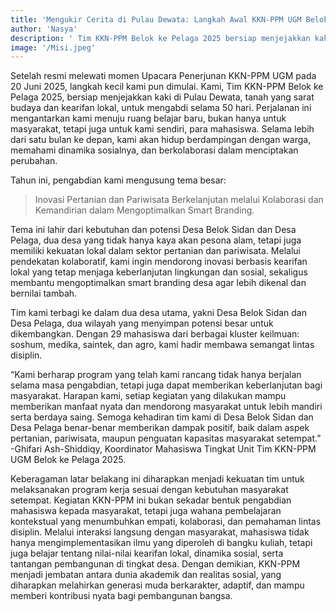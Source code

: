 ```yaml
---
title: 'Mengukir Cerita di Pulau Dewata: Langkah Awal KKN-PPM UGM Belok ke Pelaga 2025'
author: 'Nasya'
description: ' Tim KKN-PPM Belok ke Pelaga 2025 bersiap menjejakkan kaki di Pulau Dewata, tanah yang sarat budaya dan kearifan lokal untuk mengabdi selama 50 hari. '
image: '/Misi.jpeg'
---
```


Setelah resmi melewati momen Upacara Penerjunan KKN-PPM UGM pada 20 Juni 2025, langkah kecil kami pun dimulai. Kami, Tim KKN-PPM Belok ke Pelaga 2025, bersiap menjejakkan kaki di Pulau Dewata, tanah yang sarat budaya dan kearifan lokal, untuk mengabdi selama 50 hari. Perjalanan ini mengantarkan kami menuju ruang belajar baru, bukan hanya untuk masyarakat, tetapi juga untuk kami sendiri, para mahasiswa. Selama lebih dari satu bulan ke depan, kami akan hidup berdampingan dengan warga, memahami dinamika sosialnya, dan berkolaborasi dalam menciptakan perubahan. 

Tahun ini, pengabdian kami mengusung tema besar:

>Inovasi Pertanian dan Pariwisata Berkelanjutan melalui Kolaborasi dan Kemandirian dalam Mengoptimalkan Smart Branding.

Tema ini lahir dari kebutuhan dan potensi Desa Belok Sidan dan Desa Pelaga, dua desa yang tidak hanya kaya akan pesona alam, tetapi juga memiliki kekuatan lokal dalam sektor pertanian dan pariwisata. Melalui pendekatan kolaboratif, kami ingin mendorong inovasi berbasis kearifan lokal yang tetap menjaga keberlanjutan lingkungan dan sosial, sekaligus membantu mengoptimalkan smart branding desa agar lebih dikenal dan bernilai tambah.

Tim kami terbagi ke dalam dua desa utama, yakni Desa Belok Sidan dan Desa Pelaga, dua wilayah yang menyimpan potensi besar untuk dikembangkan. Dengan 29 mahasiswa dari berbagai kluster keilmuan: soshum, medika, saintek, dan agro, kami hadir membawa semangat lintas disiplin.

“Kami berharap program yang telah kami rancang tidak hanya berjalan selama masa pengabdian, tetapi juga dapat memberikan keberlanjutan bagi masyarakat. Harapan kami, setiap kegiatan yang dilakukan mampu memberikan manfaat nyata dan mendorong masyarakat untuk lebih mandiri serta berdaya saing. Semoga kehadiran tim kami di Desa Belok Sidan dan Desa Pelaga benar-benar memberikan dampak positif, baik dalam aspek pertanian, pariwisata, maupun penguatan kapasitas masyarakat setempat.” -Ghifari Ash-Shiddiqy, Koordinator Mahasiswa Tingkat Unit Tim KKN-PPM UGM Belok ke Pelaga 2025.

Keberagaman latar belakang ini diharapkan menjadi kekuatan tim untuk melaksanakan program kerja sesuai dengan kebutuhan masyarakat setempat. Kegiatan KKN-PPM ini bukan sekadar bentuk pengabdian mahasiswa kepada masyarakat, tetapi juga wahana pembelajaran kontekstual yang menumbuhkan empati, kolaborasi, dan pemahaman lintas disiplin. Melalui interaksi langsung dengan masyarakat, mahasiswa tidak hanya mengimplementasikan ilmu yang diperoleh di bangku kuliah, tetapi juga belajar tentang nilai-nilai kearifan lokal, dinamika sosial, serta tantangan pembangunan di tingkat desa. Dengan demikian, KKN-PPM menjadi jembatan antara dunia akademik dan realitas sosial, yang diharapkan melahirkan generasi muda berkarakter, adaptif, dan mampu memberi kontribusi nyata bagi pembangunan bangsa.
